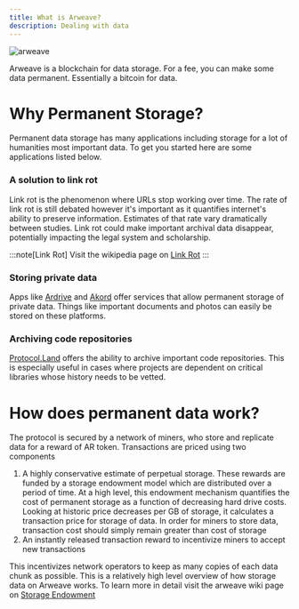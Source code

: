 ```yaml
---
title: What is Arweave?
description: Dealing with data
---
```


<img src="https://api.liteseed.xyz/tx/2OgwwdOMTQiw1vlVNmvPWFmm4qg32HnY5Hf_iMDWFa8/data?mime-type=webp" alt="arweave"/>

Arweave is a blockchain for data storage.
For a fee, you can make some data permanent.
Essentially a bitcoin for data.

# Why Permanent Storage?
Permanent data storage has many applications including storage for a lot of humanities most important data.
To get you started here are some applications listed below.

### A solution to link rot
Link rot is the phenomenon where URLs stop working over time.
The rate of link rot is still debated however it's important as it quantifies internet's ability to preserve information. 
Estimates of that rate vary dramatically between studies. 
Link rot could make important archival data disappear, potentially impacting the legal system and scholarship.

:::note[Link Rot]
Visit the wikipedia page on [Link Rot](https://en.wikipedia.org/wiki/Link_rot)
:::

### Storing private data
Apps like [Ardrive](https://ardrive.io/) and [Akord](https://akord.com/) offer services that allow permanent storage of private data.
Things like important documents and photos can easily be stored on these platforms.

### Archiving code repositories
[Protocol.Land](https://protocol.land/) offers the ability to archive important code repositories.
This is especially useful in cases where projects are dependent on critical libraries whose history needs to be vetted.


# How does permanent data work?

The protocol is secured by a network of miners, who store and replicate data for a reward of
AR token.
Transactions are priced using two components
1. A highly conservative estimate of perpetual storage. These rewards are funded by a storage endowment model which are distributed over a period of time. 
At a high level, this endowment mechanism quantifies the cost of permanent storage as a function of decreasing hard drive costs. 
Looking at historic price decreases per GB of storage, it calculates a transaction price for storage of data. 
In order for miners to store data, transaction cost should simply remain greater than cost of storage
2. An instantly released transaction reward to incentivize miners to accept new transactions

This incentivizes network operators to keep as many copies of each data chunk as possible.
This is a relatively high level overview of how storage data on Arweave works.
To learn more in detail visit the arweave wiki page on [Storage Endowment](https://2hsfyi4t5fiqdcanybdez4e4admrjeqghts22viz7uuo3d5k2nna.arweave.net/0eRcI5PpUQGIDcBGTPCcANkUkgY85a1VGf0o7Y-q01o/#/en/storage-endowment)

